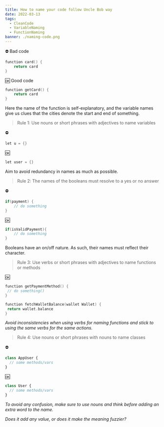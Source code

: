 ```yaml
---
title: How to name your code follow Uncle Bob way
date: 2022-03-13
tags:
  - CleanCode
  - VariableNaming
  - FunctionNaming
banner: ./naming-code.png
---
```


⛔ Bad code

```go
function card() {
    return card
}
```

🆗 Good code

```go
function getCard() {
    return card
}
```

Here the name of the function is self-explanatory, and the variable names give us clues that the cities denote the start and end of something.

> Rule 1: Use nouns or short phrases with adjectives to name variables

⛔

```go
let u = {}
```

🆗

```go
let user = {}
```

Aim to avoid redundancy in names as much as possible.

> Rule 2: The names of the booleans must resolve to a yes or no answer

⛔

```go
if(payment) {
	// do something
}
```

🆗

```go
if(isValidPayment){
	// do something
}
```

Booleans have an on/off nature. As such, their names must reflect their character.

> Rule 3: Use verbs or short phrases with adjectives to name functions or methods

🆗

```go
function getPaymentMethod() {
 // do something()
}

function fetchWalletBalance(wallet Wallet) {
 return wallet.balance
}
```

_Avoid inconsistencies when using verbs for naming functions and stick to using the same verbs for the same actions._

> Rule 4: Use nouns or short phrases with nouns to name classes

⛔

```javascript
class AppUser {
  // some methods/vars
}
```

🆗

```javascript
class User {
  // some methods/vars
}
```

_To avoid any confusion, make sure to use nouns and think before adding an extra word to the name._

_Does it add any value, or does it make the meaning fuzzier?_
